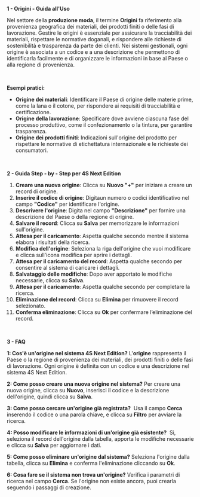 **1 - Origini - Guida all'Uso**

Nel settore della **produzione moda**, il termine **Origini** fa riferimento alla provenienza geografica dei materiali, dei prodotti finiti o delle fasi di lavorazione. Gestire le origini è essenziale per assicurare la tracciabilità dei materiali, rispettare le normative doganali, e rispondere alle richieste di sostenibilità e trasparenza da parte dei clienti. Nei sistemi gestionali, ogni origine è associata a un codice e a una descrizione che permettono di identificarla facilmente e di organizzare le informazioni in base al Paese o alla regione di provenienza.

 

**Esempi pratici:**

* **Origine dei materiali**: Identificare il Paese di origine delle materie prime, come la lana o il cotone, per rispondere ai requisiti di tracciabilità e certificazione.
* **Origine della lavorazione**: Specificare dove avviene ciascuna fase del processo produttivo, come il confezionamento o la tintura, per garantire trasparenza.
* **Origine dei prodotti finiti**: Indicazioni sull'origine del prodotto per rispettare le normative di etichettatura internazionale e le richieste dei consumatori.

 

**2 - Guida Step - by - Step per 4S Next Edition**

1. **Creare una nuova origine**: Clicca su **Nuovo "+"** per iniziare a creare un record di origine.
2. **Inserire il codice di origine**: Digitaun numero o codici identificativo nel campo **"Codice"** per identificare l'origine.
3. **Descrivere l'origine**: Digita nel campo **"Descrizione"** per fornire una descrizione del Paese o della regione di origine.
4. **Salvare il record**: Clicca su **Salva** per memorizzare le informazioni sull'origine.
5. **Attesa per il caricamento**: Aspetta qualche secondo mentre il sistema elabora i risultati della ricerca.
6. **Modifica dell'origine**: Seleziona la riga dell'origine che vuoi modificare e clicca sull'icona modifica per aprire i dettagli.
7. **Attesa per il caricamento del record**: Aspetta qualche secondo per consentire al sistema di caricare i dettagli.
8. **Salvataggio delle modifiche**: Dopo aver apportato le modifiche necessarie, clicca su **Salva**.
9. **Attesa per il caricamento**: Aspetta qualche secondo per completare la ricerca.
10. **Eliminazione del record**: Clicca su **Elimina** per rimuovere il record selezionato.
11. **Conferma eliminazione**: Clicca su **Ok** per confermare l’eliminazione del record.

 

**3 - FAQ**

**1: Cos'è un'origine nel sistema 4S Next Edition?** L'**origine** rappresenta il Paese o la regione di provenienza dei materiali, dei prodotti finiti o delle fasi di lavorazione. Ogni origine è definita con un codice e una descrizione nel sistema 4S Next Edition.

**2: Come posso creare una nuova origine nel sistema?** Per creare una nuova origine, clicca su **Nuovo**, inserisci il codice e la descrizione dell'origine, quindi clicca su **Salva**.

**3: Come posso cercare un'origine già registrata?**  Usa il campo **Cerca** inserendo il codice o una parola chiave, e clicca su **Filtro** per avviare la ricerca.

**4: Posso modificare le informazioni di un'origine già esistente?**  Sì, seleziona il record dell'origine dalla tabella, apporta le modifiche necessarie e clicca su **Salva** per aggiornare i dati.

**5: Come posso eliminare un'origine dal sistema?** Seleziona l'origine dalla tabella, clicca su **Elimina** e conferma l'eliminazione cliccando su **Ok**.

**6: Cosa fare se il sistema non trova un'origine?** Verifica i parametri di ricerca nel campo **Cerca**. Se l'origine non esiste ancora, puoi crearla seguendo i passaggi di creazione.